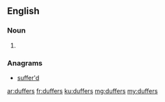 {{also|Düffers}}
==English==

===Noun===
{{head|en|noun plural form}}

# {{plural of|duffer|lang=en}}

===Anagrams===
* [[suffer'd#English|suffer'd]]

[[ar:duffers]]
[[fr:duffers]]
[[ku:duffers]]
[[mg:duffers]]
[[my:duffers]]